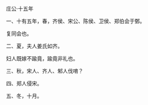 

庄公·十五年

一、十有五年，春，齐侯、宋公、陈侯、卫侯、郑伯会于鄄。

复同会也。

二、夏，夫人姜氏如齐。

妇人既嫁不踰竟，踰竟非礼也。

三、秋，宋人、齐人、邾人伐唷？

四、郑人侵宋。

五、冬，十月。

